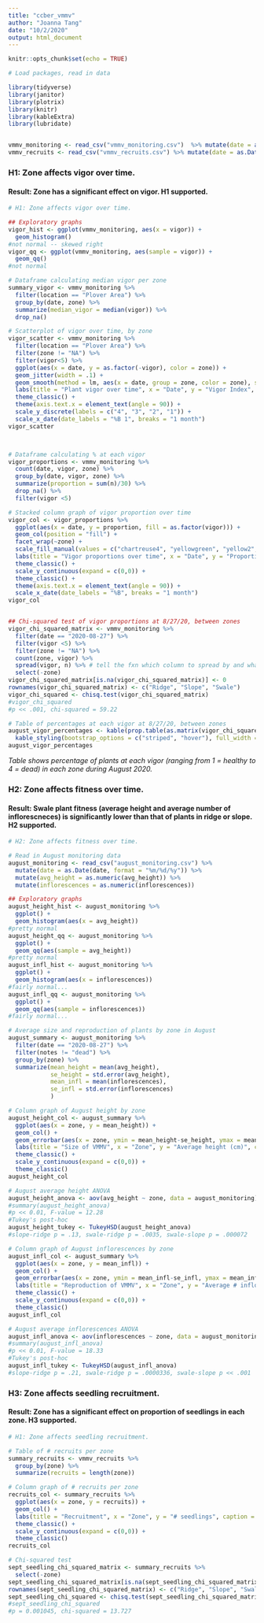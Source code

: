 ```yaml
---
title: "ccber_vmmv"
author: "Joanna Tang"
date: "10/2/2020"
output: html_document
---
```


```r
knitr::opts_chunk$set(echo = TRUE)
```

```r

# Load packages, read in data

library(tidyverse)
library(janitor)
library(plotrix)
library(knitr)
library(kableExtra)
library(lubridate)


vmmv_monitoring <- read_csv("vmmv_monitoring.csv")  %>% mutate(date = as.Date(date, format = "%m/%d/%y"))
vmmv_recruits <- read_csv("vmmv_recruits.csv") %>% mutate(date = as.Date(date, format = "%m/%d/%y"))


```

### H1: Zone affects vigor over time.
#### Result: Zone has a significant effect on vigor.  H1 supported.

```r

# H1: Zone affects vigor over time.

## Exploratory graphs
vigor_hist <- ggplot(vmmv_monitoring, aes(x = vigor)) +
  geom_histogram()
#not normal -- skewed right
vigor_qq <- ggplot(vmmv_monitoring, aes(sample = vigor)) +
  geom_qq()
#not normal

# Dataframe calculating median vigor per zone
summary_vigor <- vmmv_monitoring %>% 
  filter(location == "Plover Area") %>% 
  group_by(date, zone) %>% 
  summarize(median_vigor = median(vigor)) %>% 
  drop_na()

# Scatterplot of vigor over time, by zone
vigor_scatter <- vmmv_monitoring %>% 
  filter(location == "Plover Area") %>% 
  filter(zone != "NA") %>% 
  filter(vigor<5) %>% 
  ggplot(aes(x = date, y = as.factor(-vigor), color = zone)) +
  geom_jitter(width = .1) +
  geom_smooth(method = lm, aes(x = date, group = zone, color = zone), se = TRUE, size = .5) +
  labs(title = "Plant vigor over time", x = "Date", y = "Vigor Index", caption = "Graph shows general linear model of plant vigor index (ranging from 1 = healthy to 4 = dead) over time \n Swale has poorest vigor") +
  theme_classic() +
  theme(axis.text.x = element_text(angle = 90)) +
  scale_y_discrete(labels = c("4", "3", "2", "1")) +
  scale_x_date(date_labels = "%B 1", breaks = "1 month")
vigor_scatter



# Dataframe calculating % at each vigor
vigor_proportions <- vmmv_monitoring %>% 
  count(date, vigor, zone) %>% 
  group_by(date, vigor, zone) %>% 
  summarize(proportion = sum(n)/30) %>% 
  drop_na() %>% 
  filter(vigor <5)

# Stacked column graph of vigor proportion over time
vigor_col <- vigor_proportions %>% 
  ggplot(aes(x = date, y = proportion, fill = as.factor(vigor))) +
  geom_col(position = "fill") +
  facet_wrap(~zone) +
  scale_fill_manual(values = c("chartreuse4", "yellowgreen", "yellow2", "coral", "brown3", "tan3", "tan4"), name = "Vigor Index") +
  labs(title = "Vigor proportions over time", x = "Date", y = "Proportion", caption = "Graph shows proportion of plant vigor index (ranging from 1 = healthy to 4 = dead) \n Zone has a significant effect on vigor (chi-squared = 59.22, p << 0.001)") +
  theme_classic() +
  scale_y_continuous(expand = c(0,0)) +
  theme_classic() +
  theme(axis.text.x = element_text(angle = 90)) +
  scale_x_date(date_labels = "%B", breaks = "1 month")
vigor_col


## Chi-squared test of vigor proportions at 8/27/20, between zones
vigor_chi_squared_matrix <- vmmv_monitoring %>% 
  filter(date == "2020-08-27") %>% 
  filter(vigor <5) %>% 
  filter(zone != "NA") %>% 
  count(zone, vigor) %>% 
  spread(vigor, n) %>% # tell the fxn which column to spread by and what to fill the obs with
  select(-zone)
vigor_chi_squared_matrix[is.na(vigor_chi_squared_matrix)] <- 0
rownames(vigor_chi_squared_matrix) <- c("Ridge", "Slope", "Swale")
vigor_chi_squared <- chisq.test(vigor_chi_squared_matrix)
#vigor_chi_squared
#p << .001, chi-squared = 59.22

# Table of percentages at each vigor at 8/27/20, between zones
august_vigor_percentages <- kable(prop.table(as.matrix(vigor_chi_squared_matrix), 1) * 100, digits = 2) %>% 
  kable_styling(bootstrap_options = c("striped", "hover"), full_width = FALSE)
august_vigor_percentages


```
<i> Table shows percentage of plants at each vigor (ranging from 1 = healthy to 4 = dead) in each zone during August 2020. </i>


### H2: Zone affects fitness over time.
#### Result: Swale plant fitness (average height and average number of inflorescneces) is significantly lower than that of plants in ridge or slope.  H2 supported.

```r

# H2: Zone affects fitness over time.

# Read in August monitoring data
august_monitoring <- read_csv("august_monitoring.csv") %>% 
  mutate(date = as.Date(date, format = "%m/%d/%y")) %>% 
  mutate(avg_height = as.numeric(avg_height)) %>% 
  mutate(inflorescences = as.numeric(inflorescences))

## Exploratory graphs
august_height_hist <- august_monitoring %>% 
  ggplot() +
  geom_histogram(aes(x = avg_height))
#pretty normal
august_height_qq <- august_monitoring %>% 
  ggplot() +
  geom_qq(aes(sample = avg_height))
#pretty normal
august_infl_hist <- august_monitoring %>% 
  ggplot() +
  geom_histogram(aes(x = inflorescences))
#fairly normal...
august_infl_qq <- august_monitoring %>% 
  ggplot() +
  geom_qq(aes(sample = inflorescences))
#fairly normal...

# Average size and reproduction of plants by zone in August
august_summary <- august_monitoring %>% 
  filter(date == "2020-08-27") %>% 
  filter(notes != "dead") %>% 
  group_by(zone) %>%
  summarize(mean_height = mean(avg_height),
            se_height = std.error(avg_height),
            mean_infl = mean(inflorescences),
            se_infl = std.error(inflorescences)
            )

# Column graph of August height by zone
august_height_col <- august_summary %>% 
  ggplot(aes(x = zone, y = mean_height)) +
  geom_col() +
  geom_errorbar(aes(x = zone, ymin = mean_height-se_height, ymax = mean_height+se_height, width = .5)) +
  labs(title = "Size of VMMV", x = "Zone", y = "Average height (cm)", caption = "Graph of average height of plants, with standard error represented as error bars. \n Average plant height in swale is significantly lower \n than that in ridge and slope (ANOVA F = 12.28, p << 0.01)") +
  theme_classic() +
  scale_y_continuous(expand = c(0,0)) +
  theme_classic()
august_height_col

# August average height ANOVA
august_height_anova <- aov(avg_height ~ zone, data = august_monitoring)
#summary(august_height_anova)
#p << 0.01, F-value = 12.28
#Tukey's post-hoc
august_height_tukey <- TukeyHSD(august_height_anova)
#slope-ridge p = .13, swale-ridge p = .0035, swale-slope p = .000072

# Column graph of August inflorescences by zone
august_infl_col <- august_summary %>% 
  ggplot(aes(x = zone, y = mean_infl)) +
  geom_col() +
  geom_errorbar(aes(x = zone, ymin = mean_infl-se_infl, ymax = mean_infl+se_infl, width = .5)) +
  labs(title = "Reproduction of VMMV", x = "Zone", y = "Average # inflorescences per plant", caption = "Graph of average number of inflorescences per plant, with standard error represented as error bars. \n Average number of inflorescneces per plant in swale is significantly lower \n than that in ridge and slope (ANOVA F = 18.33, p << 0.01)") +
  theme_classic() +
  scale_y_continuous(expand = c(0,0)) +
  theme_classic()
august_infl_col

# August average inflorescences ANOVA
august_infl_anova <- aov(inflorescences ~ zone, data = august_monitoring)
#summary(august_infl_anova)
#p << 0.01, F-value = 18.33
#Tukey's post-hoc
august_infl_tukey <- TukeyHSD(august_infl_anova)
#slope-ridge p = .21, swale-ridge p = .0000336, swale-slope p << .001

```

### H3: Zone affects seedling recruitment.
#### Result: Zone has a significant effect on proportion of seedlings in each zone.  H3 supported.

```r

# H1: Zone affects seedling recruitment.

# Table of # recruits per zone
summary_recruits <- vmmv_recruits %>% 
  group_by(zone) %>% 
  summarize(recruits = length(zone))

# Column graph of # recruits per zone
recruits_col <- summary_recruits %>% 
  ggplot(aes(x = zone, y = recruits)) +
  geom_col() +
  labs(title = "Recruitment", x = "Zone", y = "# seedlings", caption = "Graph shows number of seedlings in each zone \n Zone has a significant effect on recruitment (chi-squared = 13.23, p = 0.001)") +
  theme_classic() +
  scale_y_continuous(expand = c(0,0)) +
  theme_classic()
recruits_col

# Chi-squared test
sept_seedling_chi_squared_matrix <- summary_recruits %>% 
  select(-zone)
sept_seedling_chi_squared_matrix[is.na(sept_seedling_chi_squared_matrix)] <- 0
rownames(sept_seedling_chi_squared_matrix) <- c("Ridge", "Slope", "Swale")
sept_seedling_chi_squared <- chisq.test(sept_seedling_chi_squared_matrix)
#sept_seedling_chi_squared
#p = 0.001045, chi-squared = 13.727

```

